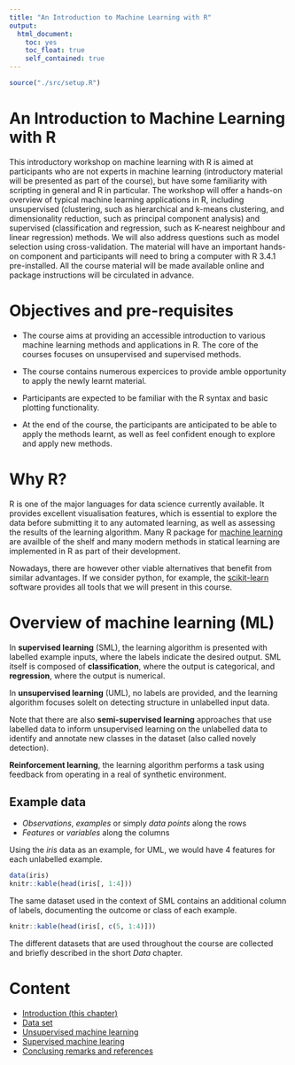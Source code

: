 ```yaml
---
title: "An Introduction to Machine Learning with R"
output:
  html_document:
    toc: yes
    toc_float: true
    self_contained: true	
---
```


```r
source("./src/setup.R")
```

# An Introduction to Machine Learning with R

This introductory workshop on machine learning with R is aimed at
participants who are not experts in machine learning (introductory
material will be presented as part of the course), but have some
familiarity with scripting in general and R in particular. The
workshop will offer a hands-on overview of typical machine learning
applications in R, including unsupervised (clustering, such as
hierarchical and k-means clustering, and dimensionality reduction,
such as principal component analysis) and supervised (classification
and regression, such as K-nearest neighbour and linear regression)
methods. We will also address questions such as model selection using
cross-validation. The material will have an important hands-on
component and participants will need to bring a computer with R 3.4.1
pre-installed. All the course material will be made available online
and package instructions will be circulated in advance.


# Objectives and pre-requisites

- The course aims at providing an accessible introduction to various
  machine learning methods and applications in R. The core of the
  courses focuses on unsupervised and supervised methods. 

- The course contains numerous expercices to provide amble opportunity
  to apply the newly learnt material.
  
- Participants are expected to be familiar with the R syntax and basic
  plotting functionality.

- At the end of the course, the participants are anticipated to be
  able to apply the methods learnt, as well as feel confident enough
  to explore and apply new methods.

# Why R?

R is one of the major languages for data science currently
available. It provides excellent visualisation features, which is
essential to explore the data before submitting it to any automated
learning, as well as assessing the results of the learning
algorithm. Many R package
for [machine learning](https://cran.r-project.org/) are availble of
the shelf and many modern methods in statical learning are implemented
in R as part of their development.

Nowadays, there are however other viable alternatives that benefit
from similar advantages. If we consider python, for example,
the [scikit-learn](http://scikit-learn.org/stable/index.html) software
provides all tools that we will present in this course.

# Overview of machine learning (ML)


In **supervised learning** (SML), the learning algorithm is presented
with labelled example inputs, where the labels indicate the desired
output. SML itself is composed of **classification**, where the output
is categorical, and **regression**, where the output is numerical.

In **unsupervised learning** (UML), no labels are provided, and the
learning algorithm focuses solelt on detecting structure in unlabelled
input data.

Note that there are also **semi-supervised learning** approaches that
use labelled data to inform unsupervised learning on the unlabelled
data to identify and annotate new classes in the dataset (also called
novely detection). 

**Reinforcement learning**, the learning algorithm performs a task
using feedback from operating in a real of synthetic environment.


## Example data

- *Observations*, *examples* or simply *data points* along the rows
- *Features* or *variables* along the columns

Using the *iris* data as an example, for UML, we would have 4 features
for each unlabelled example.

```r
data(iris)
knitr::kable(head(iris[, 1:4]))
```

The same dataset used in the context of SML contains an additional
column of labels, documenting the outcome or class of each example.

```r
knitr::kable(head(iris[, c(5, 1:4)]))
```

The different datasets that are used throughout the course are
collected and briefly described in the short *Data* chapter.

# Content

- [Introduction (this chapter)](https://rawgit.com/lgatto/IntroMachineLearningWithR/master/00-intro.html)
- [Data set](https://rawgit.com/lgatto/IntroMachineLearningWithR/master/10-data.html)
- [Unsupervised machine learning](https://rawgit.com/lgatto/IntroMachineLearningWithR/master/20-uml.html)
- [Supervised machine learing](https://rawgit.com/lgatto/IntroMachineLearningWithR/master/30-sml.html)
- [Conclusing remarks and references](https://rawgit.com/lgatto/IntroMachineLearningWithR/master/99-more.html)
